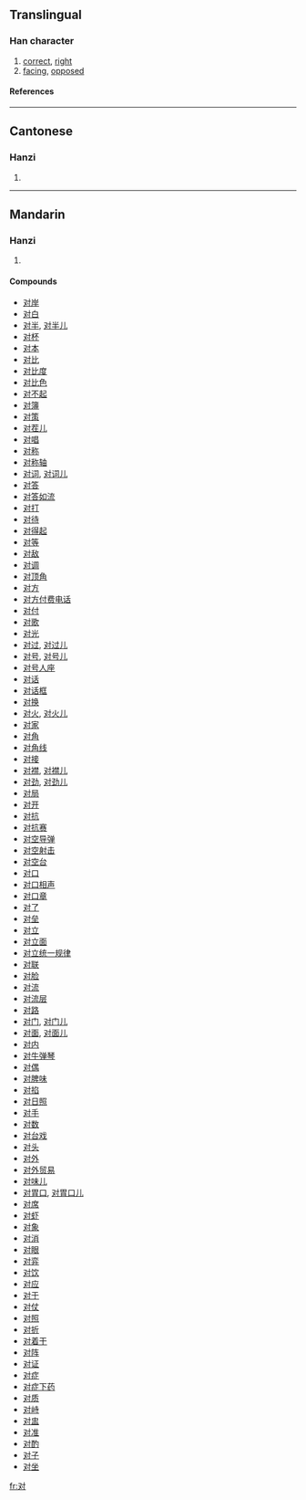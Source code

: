 {{see|對}}

==Translingual==
===Han character===
{{Han char|rn=41|rad=寸|as=02|sn=5|four=|canj=水木戈 (EDI)}}
# [[correct]], [[right]]
# [[facing]], [[opposed]]
====References====
{{Han ref|kx=0293.321|dkj=07413|dj=0581.060|hdz=10503.100|uh=5BF9|ud=23545}}
----
==Cantonese==
===Hanzi===
{{yue-hanzi|jyut=|y=deui3}}
# {{defn|Cantonese}}
----
==Mandarin==
===Hanzi===
{{cmn-hanzi|tra=對|pin=[[duì]] (dui4)|wg=tui<sup>4</sup>}}
# {{defn|Mandarin}}

====Compounds====
*[[对岸]]
*[[对白]]
*[[对半]], [[对半儿]]
*[[对杯]]
*[[对本]]
*[[对比]]
*[[对比度]]
*[[对比色]]
*[[对不起]]
*[[对簿]]
*[[对策]]
*[[对茬儿]]
*[[对唱]]
*[[对称]]
*[[对称轴]]
*[[对词]], [[对词儿]]
*[[对答]]
*[[对答如流]]
*[[对打]]
*[[对待]]
*[[对得起]]
*[[对等]]
*[[对敌]]
*[[对调]]
*[[对顶角]]
*[[对方]]
*[[对方付费电话]]
*[[对付]]
*[[对歌]]
*[[对光]]
*[[对过]], [[对过儿]]
*[[对号]], [[对号儿]]
*[[对号人座]]
*[[对话]]
*[[对话框]]
*[[对换]]
*[[对火]], [[对火儿]]
*[[对家]]
*[[对角]]
*[[对角线]]
*[[对接]]
*[[对襟]], [[对襟儿]]
*[[对劲]], [[对劲儿]]
*[[对局]]
*[[对开]]
*[[对抗]]
*[[对抗赛]]
*[[对空导弹]]
*[[对空射击]]
*[[对空台]]
*[[对口]]
*[[对口相声]]
*[[对口章]]
*[[对了]]
*[[对垒]]
*[[对立]]
*[[对立面]]
*[[对立统一规律]]
*[[对联]]
*[[对脸]]
*[[对流]]
*[[对流层]]
*[[对路]]
*[[对门]], [[对门儿]]
*[[对面]], [[对面儿]]
*[[对内]]
*[[对牛弹琴]]
*[[对偶]]
*[[对脾味]]
*[[对掐]]
*[[对日照]]
*[[对手]]
*[[对数]]
*[[对台戏]]
*[[对头]]
*[[对外]]
*[[对外贸易]]
*[[对味儿]]
*[[对胃口]], [[对胃口儿]]
*[[对席]]
*[[对虾]]
*[[对象]]
*[[对消]]
*[[对眼]]
*[[对弈]]
*[[对饮]]
*[[对应]]
*[[对于]]
*[[对仗]]
*[[对照]]
*[[对折]]
*[[对着干]]
*[[对阵]]
*[[对证]]
*[[对症]]
*[[对症下药]]
*[[对质]]
*[[对峙]]
*[[对盅]]
*[[对准]]
*[[对酌]]
*[[对子]]
*[[对坐]]

[[fr:对]]
